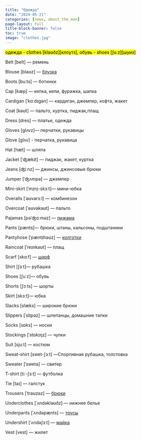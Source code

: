 ---
title: "Одежда"
date: "2024-05-21"
categories: [news, about_the_man]
page-layout: full
title-block-banner: false
toc: true
image: "clothes.jpg"
---

<mark>одежда - clothes [kləʊðz][клоутз], обувь - shoes [ʃuːz][шуиз]</mark>

Belt [belt] — ремень

Blouse [blaʊz] — [блузка](https://translate.yandex.ru/translate?url=https%3A%2F%2Fen.wikipedia.org%2Fwiki%2FBlouse&lang=en-ru&view=c&gcp=aze000sduymk)

Boots [buːts] — ботинки

Cap [kæp] — кепка, кепи, фуражка, шапка

Cardigan [ˈkɑːdɪgən] — кардиган, джемпер, кофта, жакет

Coat [kəʊt] — пальто, куртка, пиджак,плащ

Dress [dres] — платье, одежда

Gloves [glʌvz]— перчатки, рукавицы

Glove [glʌv] - перчатка, рукавица

Hat [hæt] — шляпа

Jacket [ˈʤækɪt] — пиджак, жакет, куртка

Jeans [ʤiːnz] — джинсы, джинсовые брюки

Jumper [ˈʤʌmpə] — джемпер

Mini-skirt [ˈmɪnɪ-skɜːt]— мини-юбка

Overalls [ˈəʊvərɔːl] — комбинезон

Overcoat [ˈəʊvəkəʊt] — пальто

Pajamas [pəˈʤɑːməz] — [пижама](https://ru.wikipedia.org/wiki/%D0%BF%D0%B8%D0%B6%D0%B0%D0%BC%D0%B0)

Pants [pænts]— брюки, штаны, кальсоны, подштаники

Pantyhose [ˈpæntɪhəʊz] — [колготки](https://ru.wikipedia.org/wiki/%D0%BA%D0%BE%D0%BB%D0%B3%D0%BE%D1%82%D0%BA%D0%B8)

Raincoat [ˈreɪnkəʊt] — плащ

Scarf [skɑːf] — [шарф](https://translate.yandex.ru/translate?url=https%3A%2F%2Fen.wikipedia.org%2Fwiki%2FScarf&lang=en-ru&view=c&gcp=aze000sduymk)

Shirt [ʃɜːt]— рубашка

Shoes [ʃuːz]— обувь

Shorts [ʃɔːts] — шорты

Skirt [skɜːt]— юбка

Slacks [slæks] — широкие брюки

Slippers [ˈslɪpəz] — шлепанцы, домашние тапки

Socks [sɒks] — носки

Stockings [ˈstɒkɪŋz] — чулки

Suit [sjuːt] — костюм

Sweat-shirt [swet-ʃɜːt] —Спортивная рубашка, толстовка

Sweater [ˈswetə] — свитер

T-shirt [tiː-ʃɜːt] — футболка

Tie [taɪ] — галстук

Trousers [ˈtraʊzəz] — [брюки](https://translate.yandex.ru/translate?url=https%3A%2F%2Fen.wikipedia.org%2Fwiki%2FTrousers&lang=en-ru&view=c&gcp=aze000sduymk)

Underclothes [ˈʌndəkləʊðz] — нижнее белье

Underpants [ˈʌndəpænts] — [трусы](https://translate.yandex.ru/translate?url=https%3A%2F%2Fen.wikipedia.org%2Fwiki%2FUnderpants&lang=en-ru&view=c&gcp=aze000sduymk)

Undershirt [ˈʌndəʃɜːt] — [майка](https://ru.wikipedia.org/wiki/%D0%BC%D1%83%D0%B6%D1%81%D0%BA%D0%B0%D1%8F_%D1%81%D0%BE%D1%80%D0%BE%D1%87%D0%BA%D0%B0)

Vest [vest] — жилет
